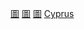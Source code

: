 {{noteTA
|G1=國家
}}
{{Commonscat|Libraries in Cyprus}}
{{Portal|圖書館}}

[[Category:賽普勒斯文化組織|圖]]
[[Category:賽普勒斯教育組織|圖]]
[[Category:賽普勒斯各類建築物|圖]]
[[Category:歐洲各國圖書館|Cyprus]]